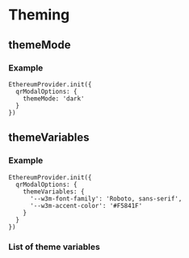 
# Theming

## themeMode

<ThemeModePartial />

### Example

```tsx
EthereumProvider.init({
  qrModalOptions: {
    themeMode: 'dark'
  }
})
```

## themeVariables

<ThemeVariablesPartial />

### Example

```tsx
EthereumProvider.init({
  qrModalOptions: {
    themeVariables: {
      '--w3m-font-family': 'Roboto, sans-serif',
      '--w3m-accent-color': '#F5841F'
    }
  }
})
```

### List of theme variables

<ThemeVariablesTablePartial />
